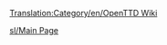 [[Translation:Category/en/OpenTTD Wiki]]

{{en/Bilingual box| Sl
| ---
| ''This category contains material relating to various administration aspects of the OpenTTD Wiki.''}}


[[sl/Main Page]]
